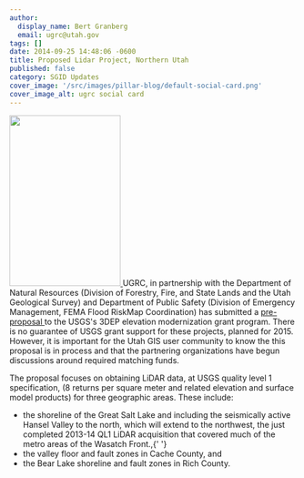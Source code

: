 ```yaml
---
author:
  display_name: Bert Granberg
  email: ugrc@utah.gov
tags: []
date: 2014-09-25 14:48:06 -0600
title: Proposed Lidar Project, Northern Utah
published: false
category: SGID Updates
cover_image: '/src/images/pillar-blog/default-social-card.png'
cover_image_alt: ugrc social card
---
```



<p>
  <a href="/images/404.png">
    <img
      src="/images/404.png"
      alt=""
      title="ProposedLidarAreas2015"
      width="195"
      height="300"
      class="inline-text-right"
    />
  </a>
  UGRC, in partnership with the Department of Natural Resources (Division of Forestry, Fire, and State Lands and the Utah
  Geological Survey) and Department of Public Safety (Division of Emergency Management, FEMA Flood RiskMap Coordination)
  has submitted a <a href="https://docs.google.com/document/d/17l9lXmchIHTcPxj4tCKaB_yF0CIowkNxU_KZYij0Dg4/edit?usp=sharing">
    pre-proposal
  </a> to the USGS's 3DEP elevation modernization grant program. There is no guarantee of USGS grant support for these projects,
  planned for 2015. However, it is important for the Utah GIS user community to know the this proposal is in process and
  that the partnering organizations have begun discussions around required matching funds.
</p>
<p>
  The proposal focuses on obtaining LiDAR data, at USGS quality level 1 specification, (8 returns per square meter and
  related elevation and surface model products) for three geographic areas. These include:
</p>
<ul>
  <li>
    the shoreline of the Great Salt Lake and including the seismically active Hansel Valley to the north, which will
    extend to the northwest, the just completed 2013-14 QL1 LiDAR acquisition that covered much of the metro areas of
    the Wasatch Front.,{' '}
  </li>
  <li>the valley floor and fault zones in Cache County, and</li>
  <li>the Bear Lake shoreline and fault zones in Rich County.</li>
</ul>

<Contacts subject={frontmatter.title} contactKey="elevation" />
